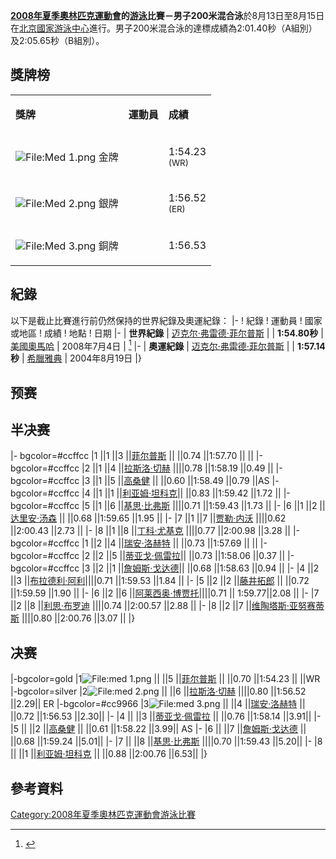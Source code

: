 {{noteTA|G1=Aquatics}}
{{2008年夏季奧林匹克運動會游泳比賽}}

'''[[2008年夏季奧林匹克運動會|2008年夏季奧林匹克運動會]]的[[2008年夏季奧林匹克運動會游泳比賽|游泳]]比賽－男子200米混合泳'''於8月13日至8月15日在[[北京國家游泳中心|北京國家游泳中心]]進行。男子200米混合泳的達標成績為2:01.40秒（A組別）及2:05.65秒（B組別）。

== 獎牌榜 ==
{| class="wikitable"
|- bgcolor="#efefef"
| '''獎牌'''
| '''運動員'''
| '''成績'''
|-
| bgcolor="gold" | [[File:Med_1.png|File:Med 1.png]] 金牌
| {{flagIOCathlete|[[迈克尔·菲尔普斯|-{zh-hans:迈克尔·菲尔普斯;zh-hk:米高·菲比斯;zh-tw:麥可·費爾普斯;}-]]|USA|2008年夏季}}||1:54.23 <br /><small>(WR)</small>
|-
| bgcolor="silver" | [[File:Med_2.png|File:Med 2.png]] 銀牌
| {{flagIOCathlete|[[拉斯洛·切赫|拉斯洛·-{zh-hans:切赫;zh-hk:施赫;zh-tw:塞赫;}-]]|HUN|2008年夏季}}||1:56.52 <br /><small>(ER)</small>
|-
| bgcolor="cc9966" | [[File:Med_3.png|File:Med 3.png]] 銅牌
| {{flagIOCathlete|[[瑞安·洛赫特|-{zh-hans:瑞安·洛赫特;zh-hk:懷恩·洛治;zh-tw:萊恩·洛克特;}-]]|USA|2008年夏季}}||1:56.53
|}

== 紀錄 ==
以下是截止比賽進行前仍然保持的世界紀錄及奧運紀錄：
{{start box}}
|-
! 紀錄 
! 運動員
! 國家或地區
! 成績
! 地點
! 日期
|-
| '''世界紀錄'''
| [[迈克尔·弗雷德·菲尔普斯|迈克尔·弗雷德·菲尔普斯]]
| {{USA}}
| ''' 1:54.80秒'''
| [[美國|美國]][[奧馬哈_(內布拉斯加州)|奧馬哈]]
| 2008年7月4日
| <ref>{{Cite web |url=http://www.swimming.org.cn/gjdt/2008-07-05/199092.html |title=菲尔普斯奥运选拔赛破男子200米混合泳世界纪录 |accessdate=2008-08-07 |archive-date=2018-09-26 |archive-url=https://web.archive.org/web/20180926221600/http://www.swimming.org.cn/gjdt/2008-07-05/199092.html |dead-url=no }}</ref>
|-
| '''奧運紀錄'''
| [[迈克尔·弗雷德·菲尔普斯|迈克尔·弗雷德·菲尔普斯]]
| {{USA}}
| ''' 1:57.14秒'''
| [[希臘|希臘]][[雅典|雅典]]
| 2004年8月19日
|}



== 预赛 ==

== 半决赛 ==
{{RaceA|游泳}}
|- bgcolor=#ccffcc
|1	||1 ||3	||[[菲尔普斯|菲尔普斯]]	||{{flagIOC|USA|2008年夏季}}	||0.74	||1:57.70 || ||	
|- bgcolor=#ccffcc
|2	||1 ||4	||[[拉斯洛·切赫|拉斯洛·切赫]]	||{{flagIOC|HUN|2008年夏季}}||0.78	||1:58.19 ||0.49 ||	
|- bgcolor=#ccffcc
|3	||1 ||5	||[[高桑健|高桑健]]	||{{flagIOC|JPN|2008年夏季}}	||0.60	||1:58.49 ||0.79	||AS
|- bgcolor=#ccffcc
|4	||1 ||1	||[[利亚姆·坦科克|利亚姆·坦科克]]||{{flagIOC|GBR|2008年夏季}}	||0.83	||1:59.42 ||1.72	||
|- bgcolor=#ccffcc
|5	||1 ||6	||[[基思·比弗斯|基思·比弗斯]] 	||{{flagIOC|CAN|2008年夏季}}||0.71	||1:59.43 ||1.73	||
|-
|6	||1 ||2	||[[达里安·汤森|达里安·汤森]]	||{{flagIOC|RSA|2008年夏季}}	||0.68	||1:59.65 ||1.95	||
|-
|7	||1 ||7	||[[贾勒·内沃|贾勒·内沃]]	||{{flagIOC|ISR|2008年夏季}}||0.62	||2:00.43 ||2.73	||
|-
|8	||1 ||8	||[[丁科·尤基克|丁科·尤基克]]	||{{flagIOC|AUT|2008年夏季}}||0.77	||2:00.98 ||3.28  ||
|- bgcolor=#ccffcc
|1	||2 ||4	||[[瑞安·洛赫特|瑞安·洛赫特]]	||{{flagIOC|USA|2008年夏季}}	||0.73	||1:57.69 ||	||
|- bgcolor=#ccffcc
|2	||2 ||5	||[[蒂亚戈·佩雷拉|蒂亚戈·佩雷拉]]||{{flagIOC|BRA|2008年夏季}}	||0.73	||1:58.06 ||0.37	||
|- bgcolor=#ccffcc
|3	||2 ||1	||[[詹姆斯·戈达德|詹姆斯·戈达德]]||{{flagIOC|GBR|2008年夏季}}	||0.68	||1:58.63 ||0.94	||
|-
|4	||2 ||3	||[[布拉德利·阿利|布拉德利·阿利]]||{{flagIOC|BAR|2008年夏季}}||0.71 ||1:59.53 ||1.84	||
|-
|5	||2 ||2	||[[藤井拓郎|藤井拓郎]]	||{{flagIOC|JPN|2008年夏季}}	||0.72	||1:59.59 ||1.90	||
|-
|6	||2 ||6	||[[阿莱西奥·博贾托|阿莱西奥·博贾托]]||{{flagIOC|ITA|2008年夏季}}||0.71 || 1:59.77||2.08	||
|-
|7	||2 ||8	||[[利思·布罗迪|利思·布罗迪]]	||{{flagIOC|AUS|2008年夏季}}||0.74	||2:00.57 ||2.88	||
|-
|8	||2 ||7	||[[维陶塔斯·亚努赛蒂斯|维陶塔斯·亚努赛蒂斯]]	||{{flagIOC|LTU|2008年夏季}}||0.80	||2:00.76 ||3.07  ||
|}

== 决赛 ==
{{RaceA|游泳}}
|-bgcolor=gold
|1[[File:med_1.png|File:med 1.png]]	|| ||5	||[[菲尔普斯|菲尔普斯]]	        ||{{flagIOC|USA|2008年夏季}}	||0.70	||1:54.23 || ||WR
|-bgcolor=silver
|2[[File:med_2.png|File:med 2.png]]	|| ||6	||[[拉斯洛·切赫|拉斯洛·切赫]]	||{{flagIOC|HUN|2008年夏季}}||0.80  ||1:56.52  ||2.29||	ER
|-bgcolor=#cc9966
|3[[File:med_3.png|File:med 3.png]]	|| ||4	||[[瑞安·洛赫特|瑞安·洛赫特]]	||{{flagIOC|USA|2008年夏季}}	||0.72	||1:56.53  ||2.30||	
|-
|4	|| ||3	||[[蒂亚戈·佩雷拉|蒂亚戈·佩雷拉]]	||{{flagIOC|BRA|2008年夏季}}	||0.76	||1:58.14  ||3.91||	
|-
|5	|| ||2	||[[高桑健|高桑健]]	        ||{{flagIOC|JPN|2008年夏季}}	||0.61	||1:58.22  ||3.99||	AS
|-
|6	|| ||7	||[[詹姆斯·戈达德|詹姆斯·戈达德]]	||{{flagIOC|GBR|2008年夏季}}	||0.68	||1:59.24  ||5.01||	
|-
|7	|| ||8	||[[基思·比弗斯|基思·比弗斯]] 	||{{flagIOC|CAN|2008年夏季}}||0.70	||1:59.43  ||5.20||	
|-
|8	|| ||1	||[[利亚姆·坦科克|利亚姆·坦科克]]	||{{flagIOC|GBR|2008年夏季}}	||0.88	||2:00.76  ||6.53||
|}
{{RaceM}}

== 參考資料 ==
<div class="references-small">
<references />
</div>

[[Category:2008年夏季奧林匹克運動會游泳比賽|Category:2008年夏季奧林匹克運動會游泳比賽]]